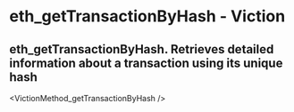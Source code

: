 # eth_getTransactionByHash - Viction

## eth_getTransactionByHash. Retrieves detailed information about a transaction using its unique hash


<VictionMethod_getTransactionByHash />
